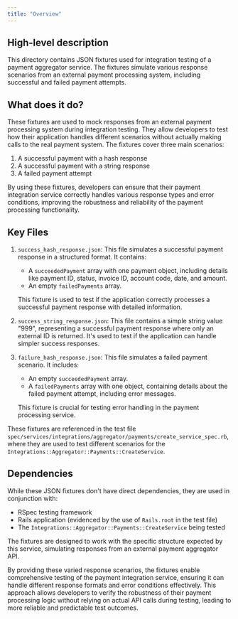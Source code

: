 ```yaml
---
title: "Overview"
---
```


## High-level description
This directory contains JSON fixtures used for integration testing of a payment aggregator service. The fixtures simulate various response scenarios from an external payment processing system, including successful and failed payment attempts.

## What does it do?
These fixtures are used to mock responses from an external payment processing system during integration testing. They allow developers to test how their application handles different scenarios without actually making calls to the real payment system. The fixtures cover three main scenarios:

1. A successful payment with a hash response
2. A successful payment with a string response
3. A failed payment attempt

By using these fixtures, developers can ensure that their payment integration service correctly handles various response types and error conditions, improving the robustness and reliability of the payment processing functionality.

## Key Files

1. `success_hash_response.json`: This file simulates a successful payment response in a structured format. It contains:
   - A `succeededPayment` array with one payment object, including details like payment ID, status, invoice ID, account code, date, and amount.
   - An empty `failedPayments` array.

   This fixture is used to test if the application correctly processes a successful payment response with detailed information.

2. `success_string_response.json`: This file contains a simple string value "999", representing a successful payment response where only an external ID is returned. It's used to test if the application can handle simpler success responses.

3. `failure_hash_response.json`: This file simulates a failed payment scenario. It includes:
   - An empty `succeededPayment` array.
   - A `failedPayments` array with one object, containing details about the failed payment attempt, including error messages.

   This fixture is crucial for testing error handling in the payment processing service.

These fixtures are referenced in the test file `spec/services/integrations/aggregator/payments/create_service_spec.rb`, where they are used to test different scenarios for the `Integrations::Aggregator::Payments::CreateService`.

## Dependencies
While these JSON fixtures don't have direct dependencies, they are used in conjunction with:

- RSpec testing framework
- Rails application (evidenced by the use of `Rails.root` in the test file)
- The `Integrations::Aggregator::Payments::CreateService` being tested

The fixtures are designed to work with the specific structure expected by this service, simulating responses from an external payment aggregator API.

By providing these varied response scenarios, the fixtures enable comprehensive testing of the payment integration service, ensuring it can handle different response formats and error conditions effectively. This approach allows developers to verify the robustness of their payment processing logic without relying on actual API calls during testing, leading to more reliable and predictable test outcomes.